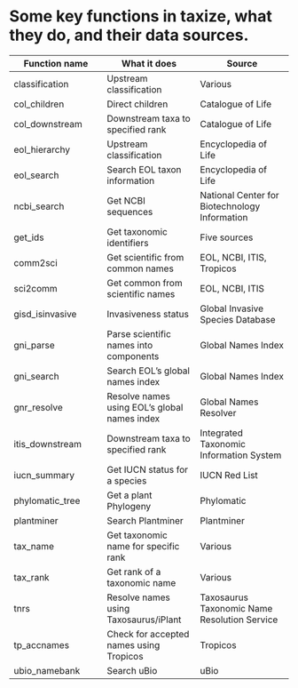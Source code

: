 <!--
%\VignetteEngine{knitr::knitr}
%\VignetteIndexEntry{An R Markdown Vignette made with knitr}
-->

Some key functions in taxize, what they do, and their data sources.
======

Function name | What it does | Source |
----------- | ----------- | ----------- |
classification | Upstream classification | Various |
col_children | Direct children | Catalogue of Life |
col_downstream | Downstream taxa to specified rank | Catalogue of Life |
eol_hierarchy | Upstream classification | Encyclopedia of Life |
eol_search | Search EOL taxon information | Encyclopedia of Life |
ncbi_search | Get NCBI sequences | National Center for Biotechnology Information |
get_ids | Get taxonomic identifiers | Five sources |
comm2sci | Get scientific from common names | EOL, NCBI, ITIS, Tropicos |
sci2comm | Get common from scientific names | EOL, NCBI, ITIS |
gisd_isinvasive | Invasiveness status | Global Invasive Species Database |
gni_parse | Parse scientific names into components | Global Names Index |
gni_search | Search EOL's global names index | Global Names Index |
gnr_resolve | Resolve names using EOL's global names index | Global Names Resolver |
itis_downstream | Downstream taxa to specified rank | Integrated Taxonomic Information System |
iucn_summary | Get IUCN status for a species | IUCN Red List |
phylomatic_tree | Get a plant Phylogeny | Phylomatic |
plantminer | Search Plantminer | Plantminer |
tax_name | Get taxonomic name for specific rank | Various |
tax_rank | Get rank of a taxonomic name | Various |
tnrs | Resolve names using Taxosaurus/iPlant | Taxosaurus Taxonomic Name Resolution Service |
tp_accnames | Check for accepted names using Tropicos | Tropicos |
ubio_namebank | Search uBio | uBio |